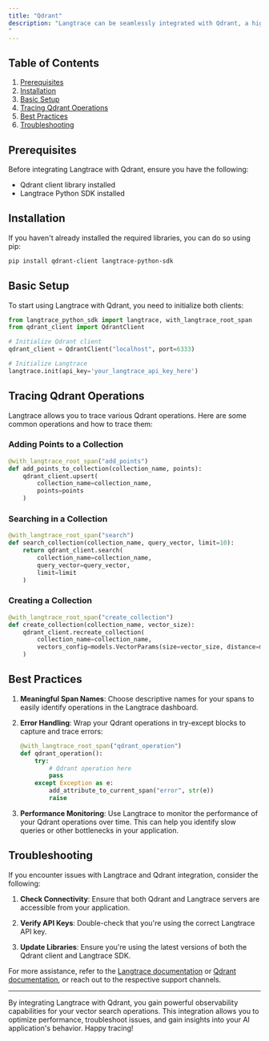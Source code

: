 ```yaml
---
title: "Qdrant"
description: "Langtrace can be seamlessly integrated with Qdrant, a high-performance vector database. This integration allows you to trace and monitor your vector search operations, providing valuable insights into your AI application's performance and behavior.
"
---
```


## Table of Contents

1. [Prerequisites](#prerequisites)
2. [Installation](#installation)
3. [Basic Setup](#basic-setup)
4. [Tracing Qdrant Operations](#tracing-qdrant-operations)
5. [Best Practices](#best-practices)
6. [Troubleshooting](#troubleshooting)

## Prerequisites

Before integrating Langtrace with Qdrant, ensure you have the following:

- Qdrant client library installed
- Langtrace Python SDK installed

## Installation

If you haven't already installed the required libraries, you can do so using pip:

```bash
pip install qdrant-client langtrace-python-sdk
```

## Basic Setup

To start using Langtrace with Qdrant, you need to initialize both clients:

```python
from langtrace_python_sdk import langtrace, with_langtrace_root_span
from qdrant_client import QdrantClient

# Initialize Qdrant client
qdrant_client = QdrantClient("localhost", port=6333)

# Initialize Langtrace
langtrace.init(api_key='your_langtrace_api_key_here')
```

## Tracing Qdrant Operations

Langtrace allows you to trace various Qdrant operations. Here are some common operations and how to trace them:

### Adding Points to a Collection

```python
@with_langtrace_root_span("add_points")
def add_points_to_collection(collection_name, points):
    qdrant_client.upsert(
        collection_name=collection_name,
        points=points
    )
```

### Searching in a Collection

```python
@with_langtrace_root_span("search")
def search_collection(collection_name, query_vector, limit=10):
    return qdrant_client.search(
        collection_name=collection_name,
        query_vector=query_vector,
        limit=limit
    )
```

### Creating a Collection

```python
@with_langtrace_root_span("create_collection")
def create_collection(collection_name, vector_size):
    qdrant_client.recreate_collection(
        collection_name=collection_name,
        vectors_config=models.VectorParams(size=vector_size, distance=models.Distance.COSINE)
    )
```

## Best Practices

1. **Meaningful Span Names**: Choose descriptive names for your spans to easily identify operations in the Langtrace dashboard.

2. **Error Handling**: Wrap your Qdrant operations in try-except blocks to capture and trace errors:

   ```python
   @with_langtrace_root_span("qdrant_operation")
   def qdrant_operation():
       try:
           # Qdrant operation here
           pass
       except Exception as e:
           add_attribute_to_current_span("error", str(e))
           raise
   ```

3. **Performance Monitoring**: Use Langtrace to monitor the performance of your Qdrant operations over time. This can help you identify slow queries or other bottlenecks in your application.

## Troubleshooting

If you encounter issues with Langtrace and Qdrant integration, consider the following:

1. **Check Connectivity**: Ensure that both Qdrant and Langtrace servers are accessible from your application.

2. **Verify API Keys**: Double-check that you're using the correct Langtrace API key.

3. **Update Libraries**: Ensure you're using the latest versions of both the Qdrant client and Langtrace SDK.

For more assistance, refer to the [Langtrace documentation](https://docs.langtrace.ai) or [Qdrant documentation](https://qdrant.tech/documentation/), or reach out to the respective support channels.

---

By integrating Langtrace with Qdrant, you gain powerful observability capabilities for your vector search operations. This integration allows you to optimize performance, troubleshoot issues, and gain insights into your AI application's behavior. Happy tracing!
